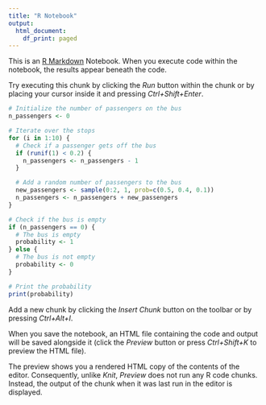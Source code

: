 ```yaml
---
title: "R Notebook"
output:
  html_document:
    df_print: paged
---
```


This is an [R Markdown](http://rmarkdown.rstudio.com) Notebook. When you execute code within the notebook, the results appear beneath the code. 

Try executing this chunk by clicking the *Run* button within the chunk or by placing your cursor inside it and pressing *Ctrl+Shift+Enter*. 

```r
# Initialize the number of passengers on the bus
n_passengers <- 0

# Iterate over the stops
for (i in 1:10) {
  # Check if a passenger gets off the bus
  if (runif(1) < 0.2) {
    n_passengers <- n_passengers - 1
  }

  # Add a random number of passengers to the bus
  new_passengers <- sample(0:2, 1, prob=c(0.5, 0.4, 0.1))
  n_passengers <- n_passengers + new_passengers
}

# Check if the bus is empty
if (n_passengers == 0) {
  # The bus is empty
  probability <- 1
} else {
  # The bus is not empty
  probability <- 0
}

# Print the probability
print(probability)

```

Add a new chunk by clicking the *Insert Chunk* button on the toolbar or by pressing *Ctrl+Alt+I*.

When you save the notebook, an HTML file containing the code and output will be saved alongside it (click the *Preview* button or press *Ctrl+Shift+K* to preview the HTML file).

The preview shows you a rendered HTML copy of the contents of the editor. Consequently, unlike *Knit*, *Preview* does not run any R code chunks. Instead, the output of the chunk when it was last run in the editor is displayed.

